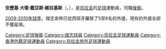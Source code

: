 {{Infobox Football biography
 | playername = 戴亞斯
 | image = 
 | fullname = Enrique David Diaz Velazquez 
 | height = {{height|m=1.92}}
 | nickname = 
 | dateofbirth = {{birth date and age|1982|04|09|df=y}}
 | cityofbirth = 
 | countryofbirth = [[烏拉圭|烏拉圭]]
 | currentclub  = 
 | clubnumber = 
 | position = [[後衛_(足球)|後衛]]
 | youthyears = 
 | youthclubs = 
 | years = ?-2003<br>2003-04<br>2004-05<br>2006-08<br>2008-09
 | clubs = {{tsl|en|C.A. Progreso||普羅格雷索}}<br>{{tsl|fr|Salto FC||薩爾托}}<br>{{tsl|en|Atlético Mexiquense||墨西克森}}<br>{{tsl|en|C.A. Bella Vista||比拉維斯塔}}<br>[[傑志|傑志]]
 | caps(goals) = 
 | nationalyears       = 
 | nationalteam        = 
 | nationalcaps(goals) = 
 | pcupdate = 18 January 2009
}}

'''安歷基·大衛·戴亞斯·維拉基斯'''（'''{{lang|pl|Enrique David Diaz Velazquez}}'''，{{bd|1982年|4月9日|catIdx=Enrique David Diaz Velazquez}}），是[[烏拉圭|烏拉圭]]的[[足球|足球]]運動員，司職[[後衛_(足球)|後衛]]。

[[2009-2010年球季|2009-2010年球季]]，傑志宣佈已從西班牙羅致了5至6名的外援，現有的外援全部不獲留用。

{{DEFAULTSORT:Diaz, Enrique David Velazquez}}

[[Category:足球後衛|Category:足球後衛]]
[[Category:傑志球員|Category:傑志球員]]
[[Category:烏拉圭足球運動員|Category:烏拉圭足球運動員]]
[[Category:香港外籍足球運動員|Category:香港外籍足球運動員]]
[[Category:烏拉圭旅外足球運動員|Category:烏拉圭旅外足球運動員]]